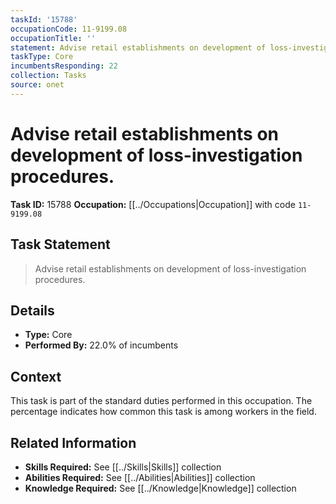 ```yaml
---
taskId: '15788'
occupationCode: 11-9199.08
occupationTitle: ''
statement: Advise retail establishments on development of loss-investigation procedures.
taskType: Core
incumbentsResponding: 22
collection: Tasks
source: onet
---
```

# Advise retail establishments on development of loss-investigation procedures.

**Task ID:** 15788
**Occupation:** [[../Occupations|Occupation]] with code `11-9199.08`

## Task Statement

> Advise retail establishments on development of loss-investigation procedures.

## Details

- **Type:** Core
- **Performed By:** 22.0% of incumbents

## Context

This task is part of the standard duties performed in this occupation. The percentage indicates how common this task is among workers in the field.

## Related Information

- **Skills Required:** See [[../Skills|Skills]] collection
- **Abilities Required:** See [[../Abilities|Abilities]] collection
- **Knowledge Required:** See [[../Knowledge|Knowledge]] collection
